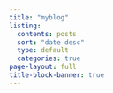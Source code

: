 ```yaml
---
title: "myblog"
listing:
  contents: posts
  sort: "date desc"
  type: default
  categories: true
page-layout: full
title-block-banner: true
---
```



